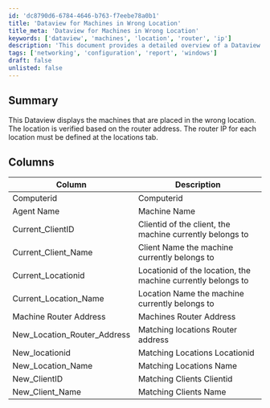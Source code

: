 ```yaml
---
id: 'dc8790d6-6784-4646-b763-f7eebe78a0b1'
title: 'Dataview for Machines in Wrong Location'
title_meta: 'Dataview for Machines in Wrong Location'
keywords: ['dataview', 'machines', 'location', 'router', 'ip']
description: 'This document provides a detailed overview of a Dataview that displays machines incorrectly placed in locations based on router addresses. It outlines the necessary columns and their descriptions to help identify misplacements and ensure accurate location tracking.'
tags: ['networking', 'configuration', 'report', 'windows']
draft: false
unlisted: false
---
```

## Summary

This Dataview displays the machines that are placed in the wrong location. The location is verified based on the router address. The router IP for each location must be defined at the locations tab.

## Columns

| Column                  | Description                                                       |
|------------------------|-------------------------------------------------------------------|
| Computerid             | Computerid                                                        |
| Agent Name             | Machine Name                                                      |
| Current_ClientID       | Clientid of the client, the machine currently belongs to          |
| Current_Client_Name     | Client Name the machine currently belongs to                       |
| Current_Locationid     | Locationid of the location, the machine currently belongs to      |
| Current_Location_Name   | Location Name the machine currently belongs to                    |
| Machine Router Address  | Machines Router Address                                           |
| New_Location_Router_Address | Matching locations Router address                                 |
| New_locationid         | Matching Locations Locationid                                      |
| New_Location_Name      | Matching Locations Name                                           |
| New_ClientID           | Matching Clients Clientid                                         |
| New_Client_Name        | Matching Clients Name                                             |












